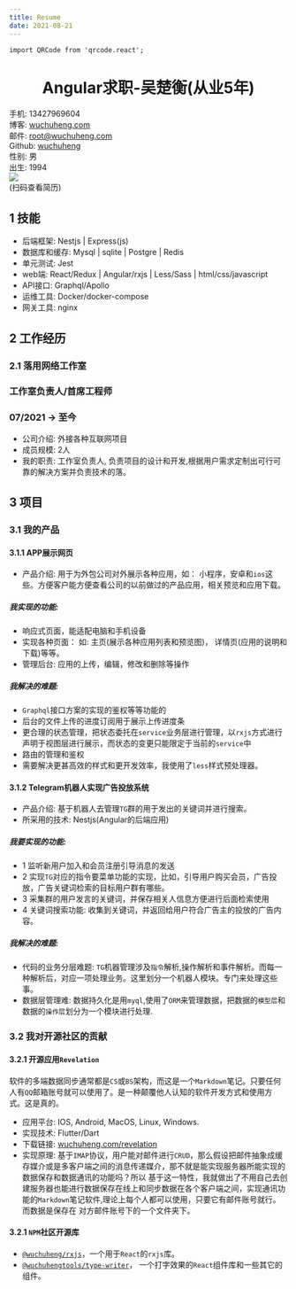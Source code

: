 ```yaml
---
title: Resume
date: 2021-08-21
---
```


```mdx-code-block
import QRCode from 'qrcode.react';
```



<h1 align="center">Angular求职-吴楚衡(从业5年)</h1>

<div style={{display: 'grid', gridTemplateColumns: 'auto 15% 15%' }} >
    <div>
        <div  style={{display: 'grid', gridTemplateColumns: 'repeat(2, 50%)' , }} >
            <div>手机: 13427969604</div>
            <div>博客: <a href="https://(wuchuheng.)com">wuchuheng.com</a></div>
            <div>邮件: <a href="mailto:root@imspeng.com">root@wuchuheng.com</a></div>
            <div>Github: <a href="https://github.com/wuchuheng">wuchuheng</a></div>
            <div>性别: 男</div>
            <div>出生: 1994</div>
        </div>
    </div>
    <div style={{ display: 'flex', flexDirection: 'column' }}>
        <img src='https://qiniu.wuchuheng.com/images/IMG_0514.JPG' width={75} />
    </div>

<div style={{ display: 'flex', flexDirection: 'column' }}>
    <QRCode value="https://wuchuheng.com/resume" renderAs="canvas" size={85} />
    <div  style={{fontSize: 11.5}} >(扫码查看简历)</div>
</div>
</div>


## 1 技能

* 后端框架:  Nestjs | Express(js)
* 数据库和缓存: Mysql | sqlite | Postgre | Redis
* 单元测试: Jest
* web端: React/Redux | Angular/rxjs |  Less/Sass | html/css/javascript
* API接口: Graphql/Apollo
* 运维工具: Docker/docker-compose
* 网关工具: nginx

## 2 工作经历

<div style={{display: "flex", justifyContent: "space-between" }}>
    <h3>2.1 落用网络工作室</h3><h3>工作室负责人/首席工程师</h3><h3>07/2021 -> 至今</h3>
</div>

* 公司介绍: 外接各种互联网项目
* 成员规模: 2人
* 我的职责: 工作室负责人, 负责项目的设计和开发,根据用户需求定制出可行可靠的解决方案并负责技术的落。

## 3 项目
### 3.1 我的产品
#### 3.1.1 APP展示网页

* 产品介绍: 用于为外包公司对外展示各种应用，如： 小程序，安卓和`ios`这些。方便客户能方便查看公司的以前做过的产品应用，相关预览和应用下载。
#####  我实现的功能:
* 响应式页面，能适配电脑和手机设备
* 实现各种页面： 如: 主页(展示各种应用列表和预览图)， 详情页(应用的说明和下载)等等。
* 管理后台: 应用的上传，编辑，修改和删除等操作

##### 我解决的难题:
* `Graphql`接口方案的实现的鉴权等等功能的
* 后台的文件上传的进度订阅用于展示上传进度条
* 更合理的状态管理，把状态委托在`service`业务层进行管理，以`rxjs`方式进行声明于视图层进行展示，而状态的变更只能限定于当前的`service`中
* 路由的管理和鉴权
* 需要解决更甚高效的样式和更开发效率，我使用了`less`样式预处理器。

#### 3.1.2 Telegram机器人实现广告投放系统

* 产品介绍: 基于机器人去管理`TG`群的用于发出的关键词并进行搜索。
* 所采用的技术: Nestjs(Angular的后端应用)
##### 我要实现的功能:
* 1 监听新用户加入和会员注册引导消息的发送
* 2 实现`TG`对应的指令要菜单功能的实现，比如，引导用户购买会员，广告投放，广告关键词检索的目标用户群有哪些。
* 3 采集群的用户发言的关键词，并保存相关人信息方便进行后面检索使用
* 4 关键词搜索功能: 收集到关键词，并返回给用户符合广告主的投放的广告内容。

##### 我解决的难题:
* 代码的业务分层难题: `TG`机器管理涉及`指令`解析,操作解析和事件解析。而每一种解析后，对应一项处理业务。这里划分一个机器人模块。专门来处理这些事。
* 数据层管理难: 数据持久化是用`myql`,使用了`ORM`来管理数据，把数据的`模型层`和数据的`操作层`划分为一个模块进行处理.

### 3.2 我对开源社区的贡献

#### 3.2.1 开源应用`Revelation`
软件的多端数据同步通常都是`CS`或`BS`架构，而这是一个`Markdown`笔记。只要任何人有`QQ`邮箱账号就可以使用了。是一种颠覆他人认知的软件开发方式和使用方式。这是真的。
* 应用平台: IOS, Android, MacOS, Linux, Windows.
* 实现技术: Flutter/Dart
* 下载链接: [wuchuheng.com/revelation](https://wuchuheng.com/revelation)
* 实现原理: 基于`IMAP`协议，用户能对邮件进行`CRUD`，那么假设把邮件抽象成缓存媒介或是多客户端之间的消息传递媒介，那不就是能实现服务器所能实现的数据保存和数据通讯的功能吗？所以
基于这一特性，我就做出了不用自己去创建服务器也能进行数据保存在线上和同步数据在各个客户端之间，实现通讯功能的`Markdown`笔记软件,理论上每个人都可以使用，只要它有邮件账号就行。而数据是保存在
对方邮件账号下的一个文件夹下。

#### 3.2.1 `NPM`社区开源库
* [ `@wuchuheng/rxjs`](https://www.npmjs.com/package/@wuchuheng/rxjs)，一个用于`React`的`rxjs`库。
* [`@wuchuhengtools/type-writer`](https://www.npmjs.com/package/@wuchuhengtools/type-writer)， 一个打字效果的`React`组件库和一些其它的组件。
